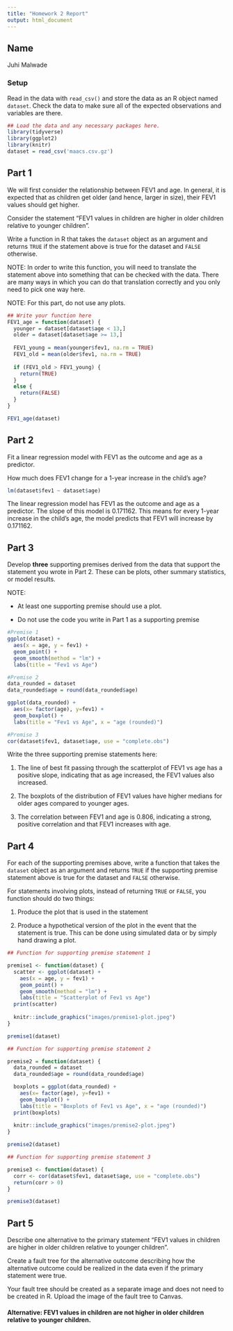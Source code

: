 ```yaml
---
title: "Homework 2 Report"
output: html_document
---
```



## Name

Juhi Malwade

### Setup

Read in the data with `read_csv()` and store the data as an R object named `dataset`. Check the data to make sure all of the expected observations and variables are there.


```r
## Load the data and any necessary packages here.
library(tidyverse)
library(ggplot2)
library(knitr)
dataset = read_csv('maacs.csv.gz')
```

## Part 1

We will first consider the relationship between FEV1 and age. In general, it is expected that as children get older (and hence, larger in size), their FEV1 values should get higher. 

Consider the statement "FEV1 values in children are higher in older children relative to younger children". 

Write a function in R that takes the `dataset` object as an argument and returns `TRUE` if the statement above is true for the dataset and `FALSE` otherwise. 

NOTE: In order to write this function, you will need to translate the statement above into something that can be checked with the data. There are many ways in which you can do that translation correctly and you only need to pick one way here. 

NOTE: For this part, do not use any plots.

```r
## Write your function here
FEV1_age = function(dataset) {
  younger = dataset[dataset$age < 13,]
  older = dataset[dataset$age >= 13,]
  
  FEV1_young = mean(younger$fev1, na.rm = TRUE)
  FEV1_old = mean(older$fev1, na.rm = TRUE)
  
  if (FEV1_old > FEV1_young) {
    return(TRUE)
  }
  else {
    return(FALSE)
  }
}  

FEV1_age(dataset)

```


## Part 2

Fit a linear regression model with FEV1 as the outcome and age as a predictor.

How much does FEV1 change for a 1-year increase in the child's age? 

```r
lm(dataset$fev1 ~ dataset$age)
```
The linear regression model has FEV1 as the outcome and age as a predictor. The slope of this model is 0.171162. This means for every 1-year increase in the child's age, the model predicts that FEV1 will increase by 0.171162.

## Part 3

Develop **three** supporting premises derived from the data that support the statement you wrote in Part 2. These can be plots, other summary statistics, or model results. 

NOTE: 

* At least one supporting premise should use a plot.

* Do not use the code you write in Part 1 as a supporting premise

```r

#Premise 1
ggplot(dataset) + 
  aes(x = age, y = fev1) + 
  geom_point() + 
  geom_smooth(method = "lm") + 
  labs(title = "Fev1 vs Age")

#Premise 2
data_rounded = dataset
data_rounded$age = round(data_rounded$age)

ggplot(data_rounded) + 
  aes(x= factor(age), y=fev1) + 
  geom_boxplot() + 
  labs(title = "Fev1 vs Age", x = "age (rounded)")

#Premise 3
cor(dataset$fev1, dataset$age, use = "complete.obs")
```

Write the three supporting premise statements here:

1. The line of best fit passing through the scatterplot of FEV1 vs age has a positive slope, indicating that as age increased, the FEV1 values also increased.

2. The boxplots of the distribution of FEV1 values have higher medians for older ages compared to younger ages.

3. The correlation between FEV1 and age is 0.806, indicating a strong, positive correlation and that FEV1 increases with age. 


## Part 4

For each of the supporting premises above, write a function that takes the `dataset` object as an argument and returns `TRUE` if the supporting premise statement above is true for the dataset and `FALSE` otherwise. 

For statements involving plots, instead of returning `TRUE` or `FALSE`, you function should do two things:

1. Produce the plot that is used in the statement

2. Produce a hypothetical version of the plot in the event that the statement is true. This can be done using simulated data or by simply hand drawing a plot.


```r
## Function for supporting premise statement 1

premise1 <- function(dataset) {
  scatter <- ggplot(dataset) + 
    aes(x = age, y = fev1) + 
    geom_point() + 
    geom_smooth(method = "lm") + 
    labs(title = "Scatterplot of Fev1 vs Age")
  print(scatter)
  
  knitr::include_graphics("images/premise1-plot.jpeg")
}

premise1(dataset)
```


```r
## Function for supporting premise statement 2

premise2 = function(dataset) {
  data_rounded = dataset
  data_rounded$age = round(data_rounded$age)

  boxplots = ggplot(data_rounded) + 
    aes(x= factor(age), y=fev1) + 
    geom_boxplot() + 
    labs(title = "Boxplots of Fev1 vs Age", x = "age (rounded)")
  print(boxplots)
  
  knitr::include_graphics("images/premise2-plot.jpeg")
}

premise2(dataset)

```


```r
## Function for supporting premise statement 3

premise3 <- function(dataset) {
  corr <- cor(dataset$fev1, dataset$age, use = "complete.obs")
  return(corr > 0)
}

premise3(dataset)

```


## Part 5

Describe one alternative to the primary statement "FEV1 values in children are higher in older children relative to younger children". 

Create a fault tree for the alternative outcome describing how the alternative outcome could be realized in the data even if the primary statement were true.

Your fault tree should be created as a separate image and does not need to be created in R. Upload the image of the fault tree to Canvas.

#### Alternative: FEV1 values in children are not higher in older children relative to younger children.

